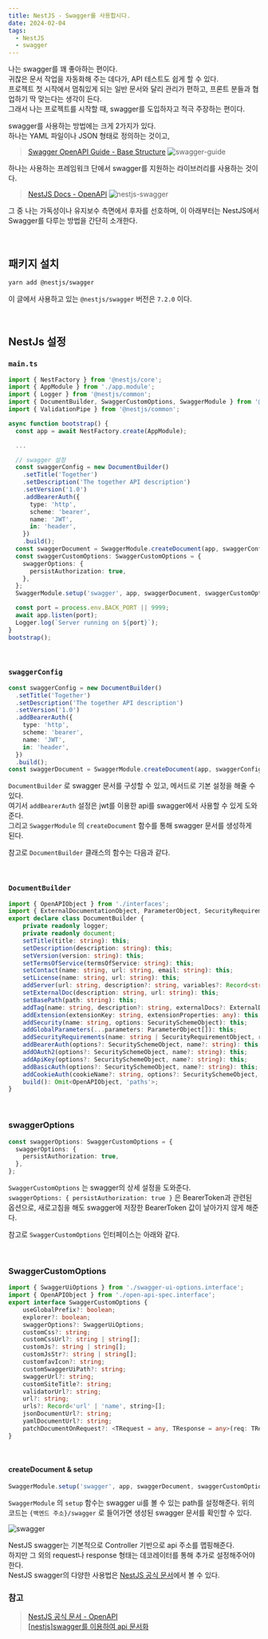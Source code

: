 ```yaml
---
title: NestJS - Swagger를 사용합시다.
date: 2024-02-04
tags:
  - NestJS
  - swagger
---
```


나는 swagger를 꽤 좋아하는 편이다.
<br/>귀찮은 문서 작업을 자동화해 주는 데다가, API 테스트도 쉽게 할 수 있다.
<br/>프로젝트 첫 시작에서 멈춰있게 되는 일반 문서와 달리 관리가 편하고, 프론트 분들과 협업하기 딱 맞는다는 생각이 든다.
<br/>그래서 나는 프로젝트를 시작할 때, swagger를 도입하자고 적극 주장하는 편이다.

swagger를 사용하는 방법에는 크게 2가지가 있다.
<br/>하나는 YAML 파일이나 JSON 형태로 정의하는 것이고,
> [Swagger OpenAPI Guide - Base Structure](https://swagger.io/docs/specification/basic-structure)
![swagger-guide](./swagger-guide.png)

하나는 사용하는 프레임워크 단에서 swagger를 지원하는 라이브러리를 사용하는 것이다.
> [NestJS Docs - OpenAPI](https://docs.nestjs.com/openapi/introduction)
![nestjs-swagger](./nestjs-swagger.png)

그 중 나는 가독성이나 유지보수 측면에서 후자를 선호하며, 이 아래부터는 NestJS에서 Swagger를 다루는 방법을 간단히 소개한다.

<br/>

## 패키지 설치
```bash
yarn add @nestjs/swagger
```
이 글에서 사용하고 있는 `@nestjs/swagger` 버전은 `7.2.0` 이다.

<br/>

## NestJs 설정

### `main.ts`
```ts
import { NestFactory } from '@nestjs/core';
import { AppModule } from './app.module';
import { Logger } from '@nestjs/common';
import { DocumentBuilder, SwaggerCustomOptions, SwaggerModule } from '@nestjs/swagger';
import { ValidationPipe } from '@nestjs/common';

async function bootstrap() {
  const app = await NestFactory.create(AppModule);

  ...

  // swagger 설정
  const swaggerConfig = new DocumentBuilder()
    .setTitle('Together')
    .setDescription('The together API description')
    .setVersion('1.0')
    .addBearerAuth({
      type: 'http',
      scheme: 'bearer',
      name: 'JWT',
      in: 'header',
    })
    .build();
  const swaggerDocument = SwaggerModule.createDocument(app, swaggerConfig);
  const swaggerCustomOptions: SwaggerCustomOptions = {
    swaggerOptions: {
      persistAuthorization: true,
    },
  };
  SwaggerModule.setup('swagger', app, swaggerDocument, swaggerCustomOptions);

  const port = process.env.BACK_PORT || 9999;
  await app.listen(port);
  Logger.log(`Server running on ${port}`);
}
bootstrap();
```
<br/>

### `swaggerConfig`
```ts
const swaggerConfig = new DocumentBuilder()
  .setTitle('Together')
  .setDescription('The together API description')
  .setVersion('1.0')
  .addBearerAuth({
    type: 'http',
    scheme: 'bearer',
    name: 'JWT',
    in: 'header',
  })
  .build();
const swaggerDocument = SwaggerModule.createDocument(app, swaggerConfig);
```
`DocumentBuilder` 로 swagger 문서를 구성할 수 있고, 메서드로 기본 설정을 해줄 수 있다.
<br/>여기서 `addBearerAuth` 설정은 jwt를 이용한 api를 swagger에서 사용할 수 있게 도와준다.
<br/>그리고 `SwaggerModule` 의 `createDocument` 함수를 통해 swagger 문서를 생성하게 된다.

참고로 `DocumentBuilder` 클래스의 함수는 다음과 같다.

<br/>

### `DocumentBuilder`
```ts
import { OpenAPIObject } from './interfaces';
import { ExternalDocumentationObject, ParameterObject, SecurityRequirementObject, SecuritySchemeObject, ServerVariableObject } from './interfaces/open-api-spec.interface';
export declare class DocumentBuilder {
    private readonly logger;
    private readonly document;
    setTitle(title: string): this;
    setDescription(description: string): this;
    setVersion(version: string): this;
    setTermsOfService(termsOfService: string): this;
    setContact(name: string, url: string, email: string): this;
    setLicense(name: string, url: string): this;
    addServer(url: string, description?: string, variables?: Record<string, ServerVariableObject>): this;
    setExternalDoc(description: string, url: string): this;
    setBasePath(path: string): this;
    addTag(name: string, description?: string, externalDocs?: ExternalDocumentationObject): this;
    addExtension(extensionKey: string, extensionProperties: any): this;
    addSecurity(name: string, options: SecuritySchemeObject): this;
    addGlobalParameters(...parameters: ParameterObject[]): this;
    addSecurityRequirements(name: string | SecurityRequirementObject, requirements?: string[]): this;
    addBearerAuth(options?: SecuritySchemeObject, name?: string): this;
    addOAuth2(options?: SecuritySchemeObject, name?: string): this;
    addApiKey(options?: SecuritySchemeObject, name?: string): this;
    addBasicAuth(options?: SecuritySchemeObject, name?: string): this;
    addCookieAuth(cookieName?: string, options?: SecuritySchemeObject, securityName?: string): this;
    build(): Omit<OpenAPIObject, 'paths'>;
}
```

<br/>

### swaggerOptions
```ts
const swaggerOptions: SwaggerCustomOptions = {
  swaggerOptions: {
    persistAuthorization: true,
  },
};
```
`SwaggerCustomOptions` 는 swagger의 상세 설정을 도와준다.
<br/>`swaggerOptions: { persistAuthorization: true }` 은 BearerToken과 관련된 옵션으로, 새로고침을 해도 swagger에 저장한 BearerToken 값이 날아가지 않게 해준다.

참고로 `SwaggerCustomOptions` 인터페이스는 아래와 같다.

<br/>

### SwaggerCustomOptions
```ts
import { SwaggerUiOptions } from './swagger-ui-options.interface';
import { OpenAPIObject } from './open-api-spec.interface';
export interface SwaggerCustomOptions {
    useGlobalPrefix?: boolean;
    explorer?: boolean;
    swaggerOptions?: SwaggerUiOptions;
    customCss?: string;
    customCssUrl?: string | string[];
    customJs?: string | string[];
    customJsStr?: string | string[];
    customfavIcon?: string;
    customSwaggerUiPath?: string;
    swaggerUrl?: string;
    customSiteTitle?: string;
    validatorUrl?: string;
    url?: string;
    urls?: Record<'url' | 'name', string>[];
    jsonDocumentUrl?: string;
    yamlDocumentUrl?: string;
    patchDocumentOnRequest?: <TRequest = any, TResponse = any>(req: TRequest, res: TResponse, document: OpenAPIObject) => OpenAPIObject;
}
```


<br/>

#### createDocument & setup
```ts
SwaggerModule.setup('swagger', app, swaggerDocument, swaggerCustomOptions);
```
`SwaggerModule` 의 `setup` 함수는 swagger ui를 볼 수 있는 path를 설정해준다. 위의 코드는 `{백엔드 주소}/swagger` 로 들어가면 생성된 swagger 문서를 확인할 수 있다.

![swagger](./swagger.png)

NestJS swagger는 기본적으로 Controller 기반으로 api 주소를 맵핑해준다.
<br/>하지만 그 외의 request나 response 형태는 데코레이터를 통해 추가로 설정해주어야 한다.
<br/>NestJS swagger의 다양한 사용법은 [NestJS 공식 문서](https://docs.nestjs.com/openapi/introduction)에서 볼 수 있다.

### 참고
> [NestJS 공식 문서 - OpenAPI](https://docs.nestjs.com/openapi/introduction)
<br/> [[nestjs]swagger를 이용하여 api 문서화](https://blog.naver.com/pjt3591oo/222461534913)